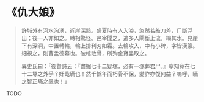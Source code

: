 # 《仇大娘》

> 許城外有河水洶湧，近崖深黯。盛夏時有人入浴，忽然若敲刀斧，尸斷浮出；後一人亦如之。轉相驚怪。邑宰聞之，遣多人閘斷上流，竭其水。見崖下有深洞，中置轉輪，輪上排利刃如霜。去輪攻入，中有小碑，字皆漢篆。細視之，則曹孟德墓也。破棺散骨，所殉金寶盡取之。
>
> 異史氏曰：「後賢詩云：『盡掘七十二疑塚，必有一塚葬君尸。』寧知竟在七十二塚之外乎？奸哉瞞也！然千餘年而朽骨不保，變詐亦復何益？嗚呼，瞞之智正瞞之愚也！」

TODO
